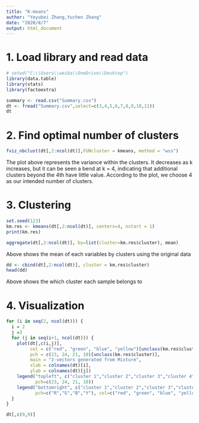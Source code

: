 ```yaml
---
title: "K-means"
author: "Yeyubei Zhang,Yuchen Zhang"
date: "2020/8/7"
output: html_document
---
```

# 1. Load library and read data 
```r
# setwd("C:\\Users\\weiba\\OneDrive\\Desktop")
library(data.table)
library(stats)
library(factoextra)
```

```r
summary <- read.csv("Summary.csv")
dt <- fread("Summary.csv",select=c(3,4,5,6,7,8,9,10,11))
dt
```

# 2. Find optimal number of clusters
```r
fviz_nbclust(dt[,2:ncol(dt)],FUNcluster = kmeans, method = "wss")
```

The plot above represents the variance within the clusters. It decreases as k increases, but it can be seen a bend at k = 4, indicating that additional clusters beyond the 4th have little value. According to the plot, we choose 4 as our intended number of clusters.

# 3. Clustering
```r
set.seed(123)
km.res <- kmeans(dt[,2:ncol(dt)], centers=4, nstart = 1)
print(km.res)
```


```r
aggregate(dt[,2:ncol(dt)], by=list(cluster=km.res$cluster), mean)
```
Above shows the mean of each variables by clusters using the original data

```r
dd <- cbind(dt[,2:ncol(dt)], cluster = km.res$cluster)
head(dd)
```
Above shows the which cluster each sample belongs to

# 4. Visualization
```r
for (i in seq(2, ncol(dt))) {
  i = 2
  j =3
  for (j in seq(i+1, ncol(dt))) {
    plot(dt[,c(i,j)],
         col = c("red", "green", "blue", "yellow")[unclass(km.res$cluster)],
         pch = c(23, 24, 21, 10)[unclass(km.res$cluster)],
         main = "2-vectors generated from Mixture",
         xlab = colnames(dt)[i],
         ylab = colnames(dt)[j])
    legend("topleft", c("cluster 1","cluster 2","cluster 3","cluster 4"),
           pch=c(23, 24, 21, 10)) 
    legend("bottomright", c("cluster 1","cluster 2","cluster 3","cluster 4"),
           pch=c("R","G","B","Y"), col=c("red", "green", "blue", "yellow"))
  }
}

dt[,c(9,9)]
```



